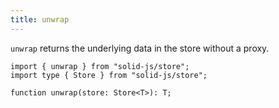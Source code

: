 ```yaml
---
title: unwrap
---
```


`unwrap` returns the underlying data in the store without a proxy.

```tsx
import { unwrap } from "solid-js/store";
import type { Store } from "solid-js/store";

function unwrap(store: Store<T>): T;
```
